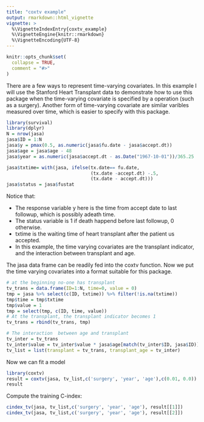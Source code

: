 ```yaml
---
title: "coxtv example"
output: rmarkdown::html_vignette
vignette: >
  %\VignetteIndexEntry{coxtv_example}
  %\VignetteEngine{knitr::rmarkdown}
  %\VignetteEncoding{UTF-8}
---
```


```r
knitr::opts_chunk$set(
  collapse = TRUE,
  comment = "#>"
)
```


There are a few ways to represent time-varying covariates. In this example I will use the Stanford Heart Transplant data to demonstrate how to use this package when the time-varying covariate is specified by a operation (such as a surgery). Another form of time-varying covariate are similar varibles measured over time, which is easier to specify with this package.

```r
library(survival)
library(dplyr)
N = nrow(jasa)
jasa$ID = 1:N
jasa$y = pmax(0.5, as.numeric(jasa$fu.date - jasa$accept.dt))
jasa$age = jasa$age - 48
jasa$year = as.numeric(jasa$accept.dt - as.Date("1967-10-01"))/365.25

jasa$txtime= with(jasa, ifelse(tx.date== fu.date,
                               (tx.date -accept.dt) -.5,
                               (tx.date - accept.dt)))
jasa$status = jasa$fustat
```
Notice that:

- The response variable y here is the time from accept date to last followup, which is possibly adeath time.
- The status variable is 1 if death happend before last followup, 0 otherwise.
- txtime is the waiting time of heart transplant after the patient us accepted.
- In this example, the time varying covariates are the transplant indicator, and the interaction between transplant and age.

The jasa data frame can be readily fed into the coxtv function. Now we put the time varying covariates into a format suitable for this package.
```r
# at the beginning no-one has transplant
tv_trans = data.frame(ID=1:N, time=0, value = 0)
tmp = jasa %>% select(c(ID, txtime)) %>% filter(!is.na(txtime))
tmp$time = tmp$txtime
tmp$value = 1
tmp = select(tmp, c(ID, time, value))
# At the transplant, the transplant indicator becomes 1
tv_trans = rbind(tv_trans, tmp)

# The interaction  between age and transplant
tv_inter = tv_trans
tv_inter$value = tv_inter$value * jasa$age[match(tv_inter$ID, jasa$ID)]
tv_list = list(transplant = tv_trans, transplant_age = tv_inter)

```

Now we can fit a model
```r
library(coxtv)
result = coxtv(jasa, tv_list,c('surgery', 'year', 'age'),c(0.01, 0.0))
result
```

Compute the training C-index:
```r
cindex_tv(jasa, tv_list,c('surgery', 'year', 'age'), result[[1]])
cindex_tv(jasa, tv_list,c('surgery', 'year', 'age'), result[[2]])
```



